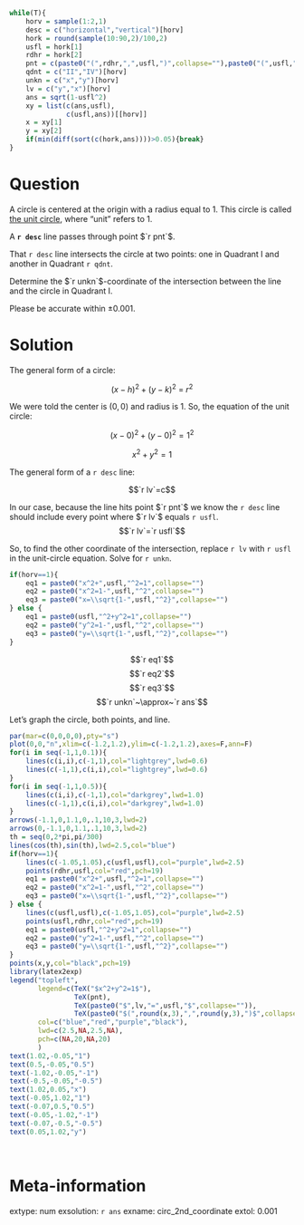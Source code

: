 ```r
while(T){
    horv = sample(1:2,1)
    desc = c("horizontal","vertical")[horv]
    hork = round(sample(10:90,2)/100,2)
    usfl = hork[1]
    rdhr = hork[2]
    pnt = c(paste0("(",rdhr,",",usfl,")",collapse=""),paste0("(",usfl,",",rdhr,")",collapse=""))[horv]
    qdnt = c("II","IV")[horv]
    unkn = c("x","y")[horv]
    lv = c("y","x")[horv]
    ans = sqrt(1-usfl^2)
    xy = list(c(ans,usfl),
              c(usfl,ans))[[horv]]
    x = xy[1]
    y = xy[2]
    if(min(diff(sort(c(hork,ans))))>0.05){break}
}


```

Question
========

A circle is centered at the origin with a radius equal to 1. This circle is called [the unit circle](https://en.wikipedia.org/wiki/Unit_circle), where "unit" refers to 1. 

A **`r desc`** line passes through point $`r pnt`$.

That `r desc` line intersects the circle at two points: one in Quadrant I and another in Quadrant `r qdnt`. 

Determine the $`r unkn`$-coordinate of the intersection between the line and the circle in Quadrant I.

Please be accurate within $\pm 0.001$.


Solution
========

The general form of a circle:

$$(x-h)^2+(y-k)^2~=~r^2$$

We were told the center is $(0,0)$ and radius is 1. So, the equation of the unit circle:

$$(x-0)^2+(y-0)^2=1^2$$

$$x^2+y^2=1$$

The general form of a `r desc` line:

$$`r lv`=c$$

In our case, because the line hits point $`r pnt`$ we know the `r desc` line should include every point where $`r lv`$ equals `r usfl`.
$$`r lv`=`r usfl`$$

So, to find the other coordinate of the intersection, replace `r lv` with `r usfl` in the unit-circle equation. Solve for `r unkn`.

```r
if(horv==1){
    eq1 = paste0("x^2+",usfl,"^2=1",collapse="")
    eq2 = paste0("x^2=1-",usfl,"^2",collapse="")
    eq3 = paste0("x=\\sqrt{1-",usfl,"^2}",collapse="")
} else {
    eq1 = paste0(usfl,"^2+y^2=1",collapse="")
    eq2 = paste0("y^2=1-",usfl,"^2",collapse="")
    eq3 = paste0("y=\\sqrt{1-",usfl,"^2}",collapse="")
}
```

$$`r eq1`$$
$$`r eq2`$$
$$`r eq3`$$
$$`r unkn`~\approx~`r ans`$$

Let's graph the circle, both points, and line.

```r
par(mar=c(0,0,0,0),pty="s")
plot(0,0,"n",xlim=c(-1.2,1.2),ylim=c(-1.2,1.2),axes=F,ann=F)
for(i in seq(-1,1,0.1)){
    lines(c(i,i),c(-1,1),col="lightgrey",lwd=0.6)
    lines(c(-1,1),c(i,i),col="lightgrey",lwd=0.6)
}
for(i in seq(-1,1,0.5)){
    lines(c(i,i),c(-1,1),col="darkgrey",lwd=1.0)
    lines(c(-1,1),c(i,i),col="darkgrey",lwd=1.0)
}
arrows(-1.1,0,1.1,0,.1,10,3,lwd=2)
arrows(0,-1.1,0,1.1,.1,10,3,lwd=2)
th = seq(0,2*pi,pi/300)
lines(cos(th),sin(th),lwd=2.5,col="blue")
if(horv==1){
    lines(c(-1.05,1.05),c(usfl,usfl),col="purple",lwd=2.5)
    points(rdhr,usfl,col="red",pch=19)
    eq1 = paste0("x^2+",usfl,"^2=1",collapse="")
    eq2 = paste0("x^2=1-",usfl,"^2",collapse="")
    eq3 = paste0("x=\\sqrt{1-",usfl,"^2}",collapse="")
} else {
    lines(c(usfl,usfl),c(-1.05,1.05),col="purple",lwd=2.5)
    points(usfl,rdhr,col="red",pch=19)
    eq1 = paste0(usfl,"^2+y^2=1",collapse="")
    eq2 = paste0("y^2=1-",usfl,"^2",collapse="")
    eq3 = paste0("y=\\sqrt{1-",usfl,"^2}",collapse="")
}
points(x,y,col="black",pch=19)
library(latex2exp)
legend("topleft",
       legend=c(TeX("$x^2+y^2=1$"),
                TeX(pnt),
                TeX(paste0("$",lv,"=",usfl,"$",collapse="")),
                TeX(paste0("$(",round(x,3),",",round(y,3),")$",collapse=""))),
       col=c("blue","red","purple","black"),
       lwd=c(2.5,NA,2.5,NA),
       pch=c(NA,20,NA,20)
       )
text(1.02,-0.05,"1")
text(0.5,-0.05,"0.5")
text(-1.02,-0.05,"-1")
text(-0.5,-0.05,"-0.5")
text(1.02,0.05,"x")
text(-0.05,1.02,"1")
text(-0.07,0.5,"0.5")
text(-0.05,-1.02,"-1")
text(-0.07,-0.5,"-0.5")
text(0.05,1.02,"y")
```
\




Meta-information
============
extype: num
exsolution: `r ans`
exname: circ_2nd_coordinate
extol: 0.001